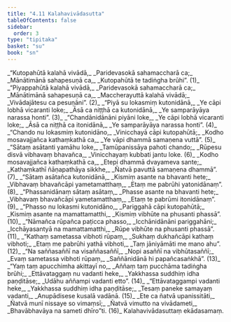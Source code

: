 ```yaml
---
title: "4.11 Kalahavivādasutta"
tableOfContents: false
sidebar:
  order: 3
type: "tipitaka"
basket: "su"
book: "sn"
---
```



<DynamicBreadcrumb />

<Division number="869" book="sn">

<Paragraph number="1040" type="verses" book="sn">
_“Kutopahūtā kalahā vivādā,_  
_Paridevasokā sahamaccharā ca;_  
_Mānātimānā sahapesuṇā ca,_  
_Kutopahūtā te tadiṅgha brūhi”. (1)_  

</Paragraph>

</Division>
<Division number="870" book="sn">

<Paragraph number="1041" type="verses" book="sn">
_“Piyappahūtā kalahā vivādā,_  
_Paridevasokā sahamaccharā ca;_  
_Mānātimānā sahapesuṇā ca,_  
_Maccherayuttā kalahā vivādā;_  
_Vivādajātesu ca pesuṇāni”. (2)_  

</Paragraph>

</Division>
<Division number="871" book="sn">

<Paragraph number="1042" type="verses" book="sn">
_“Piyā su lokasmiṃ kutonidānā,_  
_Ye cāpi lobhā vicaranti loke;_  
_Āsā ca niṭṭhā ca kutonidānā,_  
_Ye samparāyāya narassa honti”. (3)_  

</Paragraph>

</Division>
<Division number="872" book="sn">

<Paragraph number="1043" type="verses" book="sn">
_“Chandānidānāni piyāni loke,_  
_Ye cāpi lobhā vicaranti loke;_  
_Āsā ca niṭṭhā ca itonidānā,_  
_Ye samparāyāya narassa honti”. (4)_  

</Paragraph>

</Division>
<Division number="873" book="sn">

<Paragraph number="1044" type="verses" book="sn">
_“Chando nu lokasmiṃ kutonidāno,_  
_Vinicchayā cāpi kutopahūtā;_  
_Kodho mosavajjañca kathaṃkathā ca,_  
_Ye vāpi dhammā samaṇena vuttā”. (5)_  

</Paragraph>

</Division>
<Division number="874" book="sn">

<Paragraph number="1045" type="verses" book="sn">
_“Sātaṃ asātanti yamāhu loke,_  
_Tamūpanissāya pahoti chando;_  
_Rūpesu disvā vibhavaṃ bhavañca,_  
_Vinicchayaṃ kubbati jantu loke. (6)_  

</Paragraph>

</Division>
<Division number="875" book="sn">

<Paragraph number="1046" type="verses" book="sn">
_Kodho mosavajjañca kathaṃkathā ca,_  
_Etepi dhammā dvayameva sante;_  
_Kathaṃkathī ñāṇapathāya sikkhe,_  
_Ñatvā pavuttā samaṇena dhammā”. (7)_  

</Paragraph>

</Division>
<Division number="876" book="sn">

<Paragraph number="1047" type="verses" book="sn">
_“Sātaṃ asātañca kutonidānā,_  
_Kismiṃ asante na bhavanti hete;_  
_Vibhavaṃ bhavañcāpi yametamatthaṃ,_  
_Etaṃ me pabrūhi yatonidānaṃ”. (8)_  

</Paragraph>

</Division>
<Division number="877" book="sn">

<Paragraph number="1048" type="verses" book="sn">
_“Phassanidānaṃ sātaṃ asātaṃ,_  
_Phasse asante na bhavanti hete;_  
_Vibhavaṃ bhavañcāpi yametamatthaṃ,_  
_Etaṃ te pabrūmi itonidānaṃ”. (9)_  

</Paragraph>

</Division>
<Division number="878" book="sn">

<Paragraph number="1049" type="verses" book="sn">
_“Phasso nu lokasmi kutonidāno,_  
_Pariggahā cāpi kutopahūtā;_  
_Kismiṃ asante na mamattamatthi,_  
_Kismiṃ vibhūte na phusanti phassā”. (10)_  

</Paragraph>

</Division>
<Division number="879" book="sn">

<Paragraph number="1050" type="verses" book="sn">
_“Nāmañca rūpañca paṭicca phasso,_  
_Icchānidānāni pariggahāni;_  
_Icchāyasantyā na mamattamatthi,_  
_Rūpe vibhūte na phusanti phassā”. (11)_  

</Paragraph>

</Division>
<Division number="880" book="sn">

<Paragraph number="1051" type="verses" book="sn">
_“Kathaṃ sametassa vibhoti rūpaṃ,_  
_Sukhaṃ dukhañcāpi kathaṃ vibhoti;_  
_Etaṃ me pabrūhi yathā vibhoti,_  
_Taṃ jāniyāmāti me mano ahu”. (12)_  

</Paragraph>

</Division>
<Division number="881" book="sn">

<Paragraph number="1052" type="verses" book="sn">
_“Na saññasaññī na visaññasaññī,_  
_Nopi asaññī na vibhūtasaññī;_  
_Evaṃ sametassa vibhoti rūpaṃ,_  
_Saññānidānā hi papañcasaṅkhā”. (13)_  

</Paragraph>

</Division>
<Division number="882" book="sn">

<Paragraph number="1053" type="verses" book="sn">
_“Yaṃ taṃ apucchimha akittayī no,_  
_Aññaṃ taṃ pucchāma tadiṅgha brūhi;_  
_Ettāvataggaṃ nu vadanti heke,_  
_Yakkhassa suddhiṃ idha paṇḍitāse;_  
_Udāhu aññampi vadanti etto”. (14)_  

</Paragraph>

</Division>
<Division number="883" book="sn">

<Paragraph number="1054" type="verses" book="sn">
_“Ettāvataggampi vadanti heke,_  
_Yakkhassa suddhiṃ idha paṇḍitāse;_  
_Tesaṃ paneke samayaṃ vadanti,_  
_Anupādisese kusalā vadānā. (15)_  

</Paragraph>

</Division>
<Division number="884" book="sn">

<Paragraph number="1055" type="verses" book="sn">
_Ete ca ñatvā upanissitāti,_  
_Ñatvā munī nissaye so vimaṃsī;_  
_Ñatvā vimutto na vivādameti,_  
_Bhavābhavāya na sameti dhīro”ti. (16)_  


</Paragraph>
</Division>

<Paragraph number="1056" type="center" book="sn">
Kalahavivādasuttaṃ ekādasamaṃ.
</Paragraph>